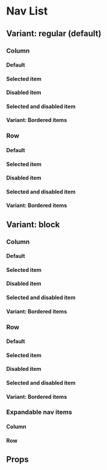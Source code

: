 
<Meta of={NavListStories} />

# Nav List

<Primary />

## Variant: regular (default)

### Column

#### Default

<Canvas of={NavListStories.Column} />

#### Selected item

<Canvas of={NavListStories.ColumnWithSelectedItem} />

#### Disabled item

<Canvas of={NavListStories.ColumnWithDisabledItem} />

#### Selected and disabled item

<Canvas of={NavListStories.ColumnWithSelectedAndDisabledItem} />

#### Variant: Bordered items

<Canvas of={NavListStories.ColumnWithBorders} />

### Row

#### Default

<Canvas of={NavListStories.Row} />

#### Selected item

<Canvas of={NavListStories.RowWithSelectedItem} />

#### Disabled item

<Canvas of={NavListStories.RowWithDisabledItem} />

#### Selected and disabled item

<Canvas of={NavListStories.RowWithSelectedAndDisabledItem} />

#### Variant: Bordered items

<Canvas of={NavListStories.RowWithBorders} />

## Variant: block

### Column

#### Default

<Canvas of={NavListStories.ColumnBlock} />

#### Selected item

<Canvas of={NavListStories.ColumnWithSelectedItemBlock} />

#### Disabled item

<Canvas of={NavListStories.ColumnWithDisabledItemBlock} />

#### Selected and disabled item

<Canvas of={NavListStories.ColumnWithSelectedAndDisabledItemBlock} />

#### Variant: Bordered items

<Canvas of={NavListStories.ColumnWithBordersBlock} />

### Row

#### Default

<Canvas of={NavListStories.RowBlock} />

#### Selected item

<Canvas of={NavListStories.RowWithSelectedItemBlock} />

#### Disabled item

<Canvas of={NavListStories.RowWithDisabledItemBlock} />

#### Selected and disabled item

<Canvas of={NavListStories.RowWithSelectedAndDisabledItemBlock} />

#### Variant: Bordered items

<Canvas of={NavListStories.RowWithBordersBlock} />

### Expandable nav items

#### Column

<Canvas of={NavListStories.ColumnWithExpandableNavItem} />

#### Row

<Canvas of={NavListStories.RowWithExpandableNavItem} />

## Props

<ArgTypes of={NavListStories} />

